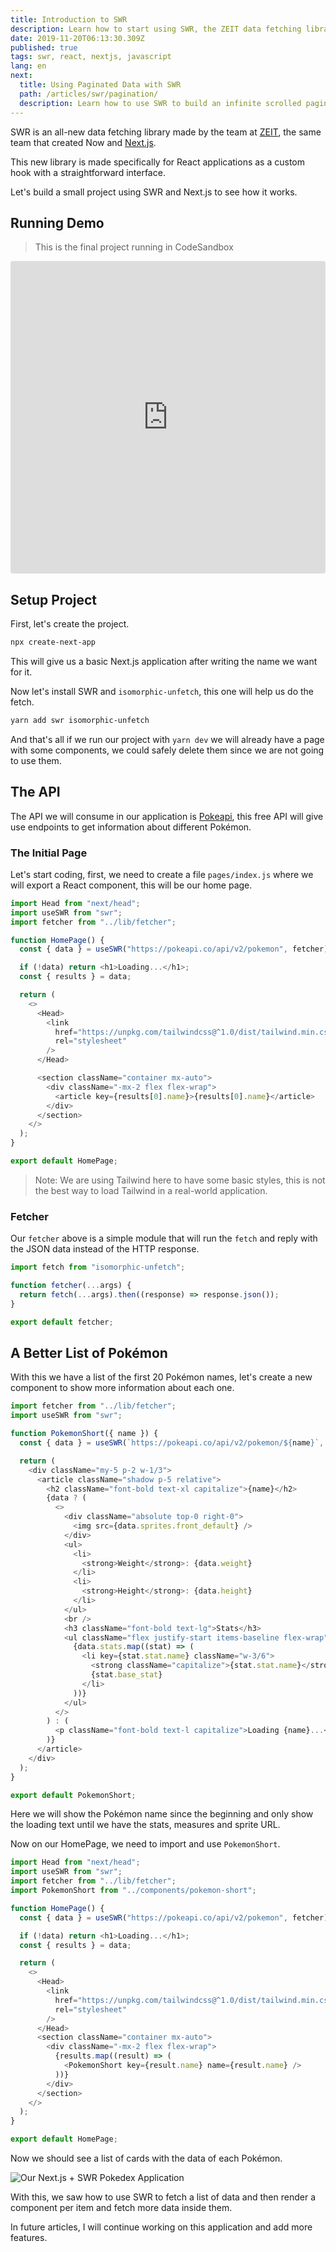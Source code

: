 ```yaml
---
title: Introduction to SWR
description: Learn how to start using SWR, the ZEIT data fetching library for React applications.
date: 2019-11-20T06:13:30.309Z
published: true
tags: swr, react, nextjs, javascript
lang: en
next:
  title: Using Paginated Data with SWR
  path: /articles/swr/pagination/
  description: Learn how to use SWR to build an infinite scrolled paginated data.
---
```


SWR is an all-new data fetching library made by the team at [ZEIT](https://zeit.co), the same team that created Now and [Next.js](https://nextjs.org/).

This new library is made specifically for React applications as a custom hook with a straightforward interface.

Let's build a small project using SWR and Next.js to see how it works.

## Running Demo

> This is the final project running in CodeSandbox

<iframe
  src="https://codesandbox.io/embed/hello-world-l6zmc?fontsize=14&hidenavigation=1&theme=light&view=preview"
  style="width:100%;height:500px;border:0;border-radius:4px;overflow:hidden;"
  title="Introduction to SWR"
  allow="geolocation; microphone; camera; midi; vr; accelerometer; gyroscope; payment; ambient-light-sensor; encrypted-media; usb"
  sandbox="allow-modals allow-forms allow-popups allow-scripts allow-same-origin"
></iframe>

## Setup Project

First, let's create the project.

```sh
npx create-next-app
```

This will give us a basic Next.js application after writing the name we want for it.

Now let's install SWR and `isomorphic-unfetch`, this one will help us do the fetch.

```sh
yarn add swr isomorphic-unfetch
```

And that's all if we run our project with `yarn dev` we will already have a page with some components, we could safely delete them since we are not going to use them.

## The API

The API we will consume in our application is [Pokeapi](https://pokeapi.co/), this free API will give use endpoints to get information about different Pokémon.

### The Initial Page

Let's start coding, first, we need to create a file `pages/index.js` where we will export a React component, this will be our home page.

```js
import Head from "next/head";
import useSWR from "swr";
import fetcher from "../lib/fetcher";

function HomePage() {
  const { data } = useSWR("https://pokeapi.co/api/v2/pokemon", fetcher);

  if (!data) return <h1>Loading...</h1>;
  const { results } = data;

  return (
    <>
      <Head>
        <link
          href="https://unpkg.com/tailwindcss@^1.0/dist/tailwind.min.css"
          rel="stylesheet"
        />
      </Head>

      <section className="container mx-auto">
        <div className="-mx-2 flex flex-wrap">
          <article key={results[0].name}>{results[0].name}</article>
        </div>
      </section>
    </>
  );
}

export default HomePage;
```

> Note: We are using Tailwind here to have some basic styles, this is not the best way to load Tailwind in a real-world application.

### Fetcher

Our `fetcher` above is a simple module that will run the `fetch` and reply with the JSON data instead of the HTTP response.

```js
import fetch from "isomorphic-unfetch";

function fetcher(...args) {
  return fetch(...args).then((response) => response.json());
}

export default fetcher;
```

## A Better List of Pokémon

With this we have a list of the first 20 Pokémon names, let's create a new component to show more information about each one.

```js
import fetcher from "../lib/fetcher";
import useSWR from "swr";

function PokemonShort({ name }) {
  const { data } = useSWR(`https://pokeapi.co/api/v2/pokemon/${name}`, fetcher);

  return (
    <div className="my-5 p-2 w-1/3">
      <article className="shadow p-5 relative">
        <h2 className="font-bold text-xl capitalize">{name}</h2>
        {data ? (
          <>
            <div className="absolute top-0 right-0">
              <img src={data.sprites.front_default} />
            </div>
            <ul>
              <li>
                <strong>Weight</strong>: {data.weight}
              </li>
              <li>
                <strong>Height</strong>: {data.height}
              </li>
            </ul>
            <br />
            <h3 className="font-bold text-lg">Stats</h3>
            <ul className="flex justify-start items-baseline flex-wrap">
              {data.stats.map((stat) => (
                <li key={stat.stat.name} className="w-3/6">
                  <strong className="capitalize">{stat.stat.name}</strong>:{" "}
                  {stat.base_stat}
                </li>
              ))}
            </ul>
          </>
        ) : (
          <p className="font-bold text-l capitalize">Loading {name}...</p>
        )}
      </article>
    </div>
  );
}

export default PokemonShort;
```

Here we will show the Pokémon name since the beginning and only show the loading text until we have the stats, measures and sprite URL.

Now on our HomePage, we need to import and use `PokemonShort`.

```js
import Head from "next/head";
import useSWR from "swr";
import fetcher from "../lib/fetcher";
import PokemonShort from "../components/pokemon-short";

function HomePage() {
  const { data } = useSWR("https://pokeapi.co/api/v2/pokemon", fetcher);

  if (!data) return <h1>Loading...</h1>;
  const { results } = data;

  return (
    <>
      <Head>
        <link
          href="https://unpkg.com/tailwindcss@^1.0/dist/tailwind.min.css"
          rel="stylesheet"
        />
      </Head>
      <section className="container mx-auto">
        <div className="-mx-2 flex flex-wrap">
          {results.map((result) => (
            <PokemonShort key={result.name} name={result.name} />
          ))}
        </div>
      </section>
    </>
  );
}

export default HomePage;
```

Now we should see a list of cards with the data of each Pokémon.

![Our Next.js + SWR Pokedex Application](/static/articles/swr/intro.png "Our Next.js + SWR Pokedex Application")

With this, we saw how to use SWR to fetch a list of data and then render a component per item and fetch more data inside them.

In future articles, I will continue working on this application and add more features.
